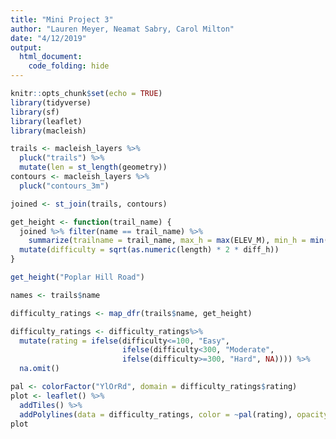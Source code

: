```yaml
---
title: "Mini Project 3"
author: "Lauren Meyer, Neamat Sabry, Carol Milton"
date: "4/12/2019"
output: 
  html_document:
    code_folding: hide
---
```


```r
knitr::opts_chunk$set(echo = TRUE)
library(tidyverse)
library(sf)
library(leaflet)
library(macleish)
```

```r
trails <- macleish_layers %>%
  pluck("trails") %>%
  mutate(len = st_length(geometry))
contours <- macleish_layers %>%
  pluck("contours_3m")

joined <- st_join(trails, contours)
```

```r

get_height <- function(trail_name) {
  joined %>% filter(name == trail_name) %>%
    summarize(trailname = trail_name, max_h = max(ELEV_M), min_h = min(ELEV_M), diff_h = max_h - min_h,length = max(len), difficulty = diff_h * 2 * length) %>%
  mutate(difficulty = sqrt(as.numeric(length) * 2 * diff_h))
}

get_height("Poplar Hill Road")

names <- trails$name

difficulty_ratings <- map_dfr(trails$name, get_height)
```

```r
difficulty_ratings <- difficulty_ratings%>%
  mutate(rating = ifelse(difficulty<=100, "Easy",
                         ifelse(difficulty<300, "Moderate",
                         ifelse(difficulty>=300, "Hard", NA)))) %>%
  na.omit()
```


```r
pal <- colorFactor("YlOrRd", domain = difficulty_ratings$rating)
plot <- leaflet() %>%
  addTiles() %>%
  addPolylines(data = difficulty_ratings, color = ~pal(rating), opacity = 1)
plot
```

